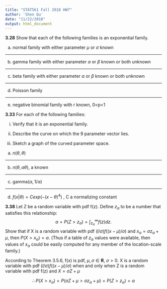 ```yaml
---
title: "STAT561 Fall 2018 HW7"
author: 'Shen Qu'
date: "11/22/2018"
output: html_document
---
```





**3.28** Show that each of the following families is an exponential family.

(a) normal family with either parameter $\mu$ or $\sigma$ known

****
(b) gamma family with either parameter $\alpha$ or $\beta$ known or both unknown

****
(c) beta family with either parameter $\alpha$ or $\beta$ known or both unknown

****
(d) Poisson family

****
(e) negative binomial family with r known, 0<p<1

**3.33** For each of the following families:

(i) Verify that it is an exponential family.

(ii) Describe the curve on which the 9 parameter vector lies.

(iii) Sketch a graph of the curved parameter space.

(a) $n(\theta, \theta)$

****
(b) $n(\theta, a\theta)$, a known

****
(c) gamma($\alpha, 1/\alpha$)

****
(d) $f(x|\theta) = C exp (-(x-\theta)^4)$ , C a normalizing constant

**3.38** Let Z be a random variable with pdf f(z). Define $z_{\alpha}$ to be a number that satisfies this relationship:
$$\alpha= P ( Z > z_{\alpha}) =\int_{z_{\alpha}}^{\infty}f(z)dz.$$
Show that if X is a random variable with pdf ($l/\sigma)f((x-\mu)/\sigma$) and $x_{\alpha}=\sigma z_{\alpha}+\mu$, then $P(X>x_{\alpha})=\alpha$. (Thus if a table of $z_{\alpha}$ values were available, then values of $x_{\alpha}$ could be easily computed for any member of the location-scale family.)

According to Theorem 3.5.6, f(x) is pdf, $\mu,\sigma\in\mathbf{R}$, $\sigma>0$. X is a random variable with pdf ($l/\sigma)f((x-\mu)/\sigma$) when and only when Z is a random variable with pdf f(z) and $X=\sigma Z+\mu$

$$\therefore P(X>x_{\alpha})=P(\sigma Z+\mu>\sigma z_{\alpha}+\mu)= P(Z>z_{\alpha})=\alpha $$